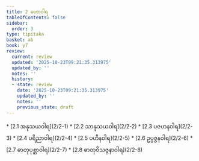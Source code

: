 ```yaml
---
title: 2 မဟာဝါရ
tableOfContents: false
sidebar:
  order: 3
type: tipitaka
basket: ab
book: y7
review:
  current: review
  updated: '2025-10-23T09:21:35.313975'
  updated_by: ''
  notes: ''
  history:
  - state: review
    date: '2025-10-23T09:21:35.313975'
    updated_by: ''
    notes: ''
    previous_state: draft
---
```



<ReviewStatus review={frontmatter.review} showDetails={true} />

<HypothesisAnnotation frontmatter={frontmatter} />

<DynamicBreadcrumb />



<TableOfContents book="y7" section="2">
* [2.1 အနုသယဝါရ](2/2-1)
* [2.2 သာနုသယဝါရ](2/2-2)
* [2.3 ပဇဟနဝါရ](2/2-3)
* [2.4 ပရိညာဝါရ](2/2-4)
* [2.5 ပဟီနဝါရ](2/2-5)
* [2.6 ဥပ္ပဇ္ဇနဝါရ](2/2-6)
* [2.7 ဓာတုပုစ္ဆာဝါရ](2/2-7)
* [2.8 ဓာတုဝိသဇ္ဇနာဝါရ](2/2-8)
</TableOfContents>